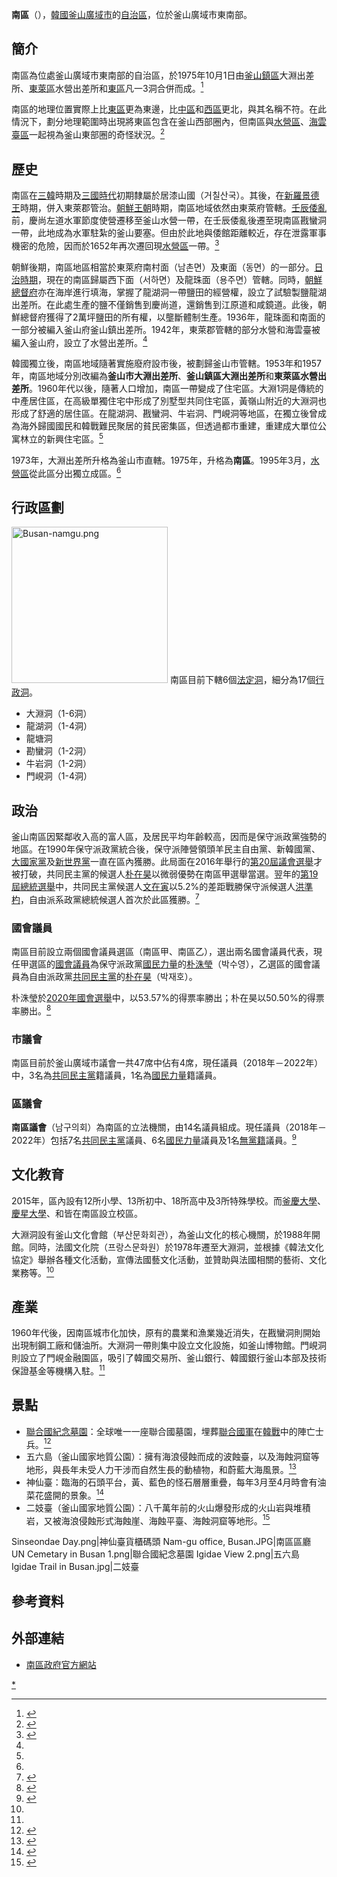 {{about|韓國釜山的行政區|其他國家或地區的行政區劃|南區}}
{{Infobox settlement
| name                    = 南區
| settlement_type         = [[韩国行政区划|自治區]]
| translit_lang1          = [[韓語|韓語]]
| translit_lang1_type1    = [[諺文|諺文]]
| translit_lang1_info1    = 남구
| translit_lang1_type2    = [[朝鮮漢字|漢字]]
| translit_lang1_info2    = {{lang|ko|{{nobold|南區}}}}
| translit_lang1_type3    = {{nowrap|[[文化观光部2000年式|文化观光部2000年式]]}}
| translit_lang1_info3    = {{nowrap|Nam-gu}}
| translit_lang1_type4    = {{nowrap|[[馬科恩-賴肖爾表記法|馬科恩-賴肖爾表記法]]}}
| translit_lang1_info4    = {{nowrap|Nam-gu}}
| image_skyline           = Yonghoman Bay.jpg
| image_caption           = 南區全景
| image_flag              = Flag of Namgu, Busan.svg
| image_seal              = 
| image_map               = Busan Nam-gu.svg
| map_caption             = 南區在釜山廣域市的位置
| subdivision_type        = 國家
| subdivision_name        = {{ROK}}
| subdivision_type1       = [[朝鮮地區|地區]]
| subdivision_name1       = [[嶺南地方|嶺南地方]]
| subdivision_type2       = 省級行政區
| subdivision_name2       = [[釜山廣域市|釜山廣域市]]
| parts_type              = 行政區劃
| parts                   = 17[[行政洞|行政洞]]、6[[法定洞|法定洞]]
| government_type         = [[市长-议会制政府|首長议会制]]
| governing_body          = 南區廳
| leader_title            = 區廳長
| leader_name             = {{link-ko|朴宰範 (1966年)|박재범 (1966년)|朴宰範}}
| leader_party            = {{MPK}}
| leader_title1           = 國會議員
| leader_name1            = {{ubl|甲：[[朴洙瑩|朴洙瑩]]{{small|（{{PPP}}）}}|乙：[[朴在昊|朴在昊]]{{small|（{{MPK}}）}}}}
| area_total_km2          = 26.82
| population_total        = 268,249
| population_as_of        = 2020年11月
| population_density_km2  = auto
| blank_name              = 區鳥
| blank_info              = [[鴿子|鴿子]]
| blank1_name             = 區花
| blank1_info             = [[日本辛夷|日本辛夷]]
| blank2_name             = 區樹
| blank2_info             = [[銀杏|銀杏]]
| website                 = {{url|https://www.bsnamgu.go.kr/}}
}}

'''南區'''（{{kor|諺=남구|漢=南區|羅=Nam gu|f=y}}），[[韓國|韓國]][[釜山廣域市|釜山廣域市]]的[[區_(韓國)|自治區]]，位於釜山廣域市東南部。

== 簡介 ==
南區為位處釜山廣域市東南部的自治區，於1975年10月1日由[[釜山鎮區|釜山鎮區]]大淵出差所、[[東萊區|東萊區]]水營出差所和[[東區_(釜山)|東區]]凡一3洞合併而成。<ref>{{Cite web|title=第1章  地勢 및 氣候|url=https://www.busan.go.kr/Upload/EBook/public/menu2/c1_1.jsp|work=釜山市政|language=ko|accessdate=2021-01-01}}</ref>

南區的地理位置實際上比[[東區_(釜山)|東區]]更為東邊，比[[中區_(釜山)|中區]]和[[西區_(釜山)|西區]]更北，與其名稱不符。在此情況下，劃分地理範圍時出現將東區包含在釜山西部圈內，但南區與[[水營區|水營區]]、[[海雲臺區|海雲臺區]]一起視為釜山東部圈的奇怪狀況。<ref>{{Cite web|title=남구(부산광역시) - 개요|url=https://namu.wiki/w/%EB%82%A8%EA%B5%AC(%EB%B6%80%EC%82%B0%EA%B4%91%EC%97%AD%EC%8B%9C)#s-1|work=NAMU Wiki|language=ko|accessdate=2021-01-01|archive-date=2021-01-11|archive-url=https://web.archive.org/web/20210111033424/https://namu.wiki/w/%EB%82%A8%EA%B5%AC(%EB%B6%80%EC%82%B0%EA%B4%91%EC%97%AD%EC%8B%9C)#s-1|dead-url=no}}</ref>

== 歷史 ==
南區在[[三韓|三韓]]時期及[[朝鮮三國時代|三國時代]]初期隸屬於居漆山國（거칠산국）。其後，在[[新羅|新羅]][[景德王|景德王]]時期，併入東萊郡管治。[[朝鮮王朝|朝鮮王朝]]時期，南區地域依然由東萊府管轄。[[壬辰倭亂|壬辰倭亂]]前，慶尚左道水軍節度使營遷移至釜山水營一帶，在壬辰倭亂後遷至現南區戡蠻洞一帶，此地成為水軍駐紮的釜山要塞。但由於此地與倭館距離較近，存在泄露軍事機密的危險，因而於1652年再次遷回現[[水營區|水營區]]一帶。<ref name="EN">{{Cite web|title=남구(부산광역시)|url=http://encykorea.aks.ac.kr/Contents/SearchNavi?keyword=%EB%82%A8%EA%B5%AC(%EB%B6%80%EC%82%B0%EA%B4%91%EC%97%AD%EC%8B%9C)&ridx=3&tot=20|work=한국민족문화대백과사전|language=ko|accessdate=2021-01-02}}</ref>

朝鮮後期，南區地區相當於東萊府南村面（남촌면）及東面（동면）的一部分。[[朝鮮日治時期|日治時期]]，現在的南區歸屬{{link-ko|東萊郡|동래군}}西下面（서하면）及龍珠面（용주면）管轄。同時，[[朝鮮總督府|朝鮮總督府]]亦在海岸進行填海，掌握了龍湖洞一帶鹽田的經營權，設立了試驗製鹽龍湖出差所。在此處生產的鹽不僅銷售到慶尚道，還銷售到江原道和咸鏡道。此後，朝鮮總督府獲得了2萬坪鹽田的所有權，以壟斷體制生產。1936年，龍珠面和南面的一部分被編入釜山府釜山鎮出差所。1942年，東萊郡管轄的部分水營和海雲臺被編入釜山府，設立了水營出差所。<ref name="EN" />

韓國獨立後，南區地域隨著實施廢府設市後，被劃歸釜山市管轄。1953年和1957年，南區地域分別改編為'''釜山市大淵出差所'''、'''釜山鎮區大淵出差所'''和'''東萊區水營出差所'''。1960年代以後，隨著人口增加，南區一帶變成了住宅區。大淵1洞是傳統的中產居住區，在高級單獨住宅中形成了別墅型共同住宅區，黃嶺山附近的大淵洞也形成了舒適的居住區。在龍湖洞、戡蠻洞、牛岩洞、門峴洞等地區，在獨立後曾成為海外歸國國民和韓戰難民聚居的貧民密集區，但透過都市重建，重建成大單位公寓林立的新興住宅區。<ref name="EN" />

1973年，大淵出差所升格為釜山市直轄。1975年，升格為'''南區'''。1995年3月，[[水營區|水營區]]從此區分出獨立成區。<ref name="EN" />

== 行政區劃 ==
[[File:Busan-namgu.png|250px]]
南區目前下轄6個[[法定洞|法定洞]]，細分為17個[[行政洞|行政洞]]。

* 大淵洞（1-6洞）
* 龍湖洞（1-4洞）
* 龍塘洞
* 勘蠻洞（1-2洞）
* 牛岩洞（1-2洞）
* 門峴洞（1-4洞）

== 政治 ==
釜山南區因緊鄰收入高的富人區，及居民平均年齡較高，因而是保守派政黨強勢的地區。在1990年保守派政黨統合後，保守派陣營領頭羊民主自由黨、新韓國黨、[[大國家黨|大國家黨]]及[[新世界黨|新世界黨]]一直在區內獲勝。此局面在2016年舉行的[[2016年大韓民國國會選舉|第20屆議會選舉]]才被打破，共同民主黨的候選人[[朴在昊|朴在昊]]以微弱優勢在南區甲選舉當選。翌年的[[2017年大韓民國總統選舉|第19屆總統選舉]]中，共同民主黨候選人[[文在寅|文在寅]]以5.2%的差距戰勝保守派候選人[[洪準杓|洪準杓]]，自由派系政黨總統候選人首次於此區獲勝。<ref>{{Cite web|title=남구(부산광역시) - 정치|url=https://namu.wiki/w/%EB%82%A8%EA%B5%AC(%EB%B6%80%EC%82%B0%EA%B4%91%EC%97%AD%EC%8B%9C)#s-9|work=NAMU Wiki|language=ko|accessdate=2021-01-02|archive-date=2021-01-11|archive-url=https://web.archive.org/web/20210111033424/https://namu.wiki/w/%EB%82%A8%EA%B5%AC(%EB%B6%80%EC%82%B0%EA%B4%91%EC%97%AD%EC%8B%9C)#s-9|dead-url=no}}</ref>

=== 國會議員 ===
南區目前設立兩個國會議員選區（南區甲、南區乙），選出兩名國會議員代表，現任甲選區的[[韓國國會|國會議員]]為保守派政黨[[國民力量|國民力量]]的[[朴洙瑩|朴洙瑩]]（박수영），乙選區的國會議員為自由派政黨[[共同民主黨|共同民主黨]]的[[朴在昊|朴在昊]]（박재호）。

朴洙瑩於[[2020年大韓民國國會選舉|2020年國會選舉]]中，以53.57%的得票率勝出；朴在昊以50.50%的得票率勝出。<ref>{{Cite web|title=[후보 득표현황]-부산(최종)|url=https://www.yna.co.kr/view/AKR20200416037200051|work=한겨레|language=ko|date=2020-04-16|accessdate=2021-01-02}}</ref>

=== 市議會 ===
南區目前於釜山廣域市議會一共47席中佔有4席，現任議員（2018年－2022年）中，3名為[[共同民主黨|共同民主黨]]籍議員，1名為[[國民力量|國民力量]]籍議員。

=== 區議會 ===
'''南區議會'''（남구의회）為南區的立法機關，由14名議員組成。現任議員（2018年－2022年）包括7名[[共同民主黨|共同民主黨]]議員、6名[[國民力量|國民力量]]議員及1名[[無黨籍|無黨籍]]議員。<ref>{{Cite web|title=현역의원|url=https://council.bsnamgu.go.kr/kr/member/active|work=南區議會|language=ko|accessdate=2021-01-02|archive-date=2021-05-13|archive-url=https://web.archive.org/web/20210513163929/https://council.bsnamgu.go.kr/kr/member/active|dead-url=no}}</ref>

== 文化教育 ==
2015年，區內設有12所小學、13所初中、18所高中及3所特殊學校。而[[釜慶大學|釜慶大學]]、[[慶星大學|慶星大學]]、{{link-ko|東明大學|동명대학교}}和{{link-en|釜山藝術大學|Busan Arts College}}皆在南區設立校區。

大淵洞設有釜山文化會館（부산문화회관），為釜山文化的核心機關，於1988年開館。同時，法國文化院（프랑스문화원）於1978年遷至大淵洞，並根據《韓法文化協定》舉辦各種文化活動，宣傳法國藝文化活動，並贊助與法國相關的藝術、文化業務等。<ref name="EN" />

== 產業 ==
1960年代後，因南區城市化加快，原有的農業和漁業幾近消失，在戡蠻洞則開始出現制鋼工廠和儲油所。大淵洞一帶則集中設立文化設施，如釜山博物館。門峴洞則設立了門峴金融園區，吸引了韓國交易所、釜山銀行、韓國銀行釜山本部及技術保證基金等機構入駐。<ref name="EN" />

== 景點 ==
* [[聯合國紀念墓園|聯合國紀念墓園]]：全球唯一一座聯合國墓園，埋葬[[聯合國軍|聯合國軍]]在[[韓戰|韓戰]]中的陣亡士兵。<ref>{{Cite web|title=유엔기념공원|url=https://encykorea.aks.ac.kr/Contents/Item/E0041653|work=韓國民族文化百科全書|language=ko|accessdate=2021-01-02|archive-date=2018-05-23|archive-url=https://web.archive.org/web/20180523151315/http://encykorea.aks.ac.kr/Contents/Item/E0041653|dead-url=no}}</ref>
* 五六島（釜山國家地質公園）：擁有海浪侵蝕而成的波蝕臺，以及海蝕洞窟等地形，與長年未受人力干涉而自然生長的動植物，和蔚藍大海風景。<ref>{{Cite web|title=五六島 (釜山國家地質公園)|url=https://big5chinese.visitkorea.or.kr/cht/ATT/3_2_view.jsp?cid=332604|work=韓國觀光公社|language=zh|accessdate=2021-01-02}}</ref>
* 神仙臺：臨海的石頭平台，黃、藍色的怪石層層重疊，每年3月至4月時會有油菜花盛開的景象。<ref>{{Cite web|title=神仙臺觀景臺|url=https://big5chinese.visitkorea.or.kr/cht/ATT/3_2_view.jsp?cid=332746|work=韓國觀光公社|language=zh|accessdate=2021-01-02|archive-date=2019-06-25|archive-url=https://web.archive.org/web/20190625021736/http://big5chinese.visitkorea.or.kr/cht/ATT/3_2_view.jsp?cid=332746|dead-url=no}}</ref>
* 二妓臺（釜山國家地質公園）：八千萬年前的火山爆發形成的火山岩與堆積岩，又被海浪侵蝕形式海蝕崖、海蝕平臺、海蝕洞窟等地形。<ref>{{Cite web|title=二妓臺 (釜山國家地質公園)|url=https://big5chinese.visitkorea.or.kr/cht/ATT/3_2_view.jsp?cid=1982497|work=韓國觀光公社|language=zh|accessdate=2021-01-02|archive-date=2020-10-29|archive-url=https://web.archive.org/web/20201029054615/http://big5chinese.visitkorea.or.kr/cht/ATT/3_2_view.jsp?cid=1982497|dead-url=no}}</ref>

<gallery>
Sinseondae Day.png|神仙臺貨櫃碼頭
Nam-gu office, Busan.JPG|南區區廳
UN Cemetary in Busan 1.png|聯合國紀念墓園
Igidae View 2.png|五六島
Igidae Trail in Busan.jpg|二妓臺
</gallery>

== 參考資料 ==
{{reflist}}

== 外部連結 ==
* [https://www.bsnamgu.go.kr/ 南區政府官方網站] {{Wayback|url=https://www.bsnamgu.go.kr/ |date=20160314211210 }}

{{釜山广域市}}
{{Authority control}}

[[Category:南區_(釜山廣域市)|*]]